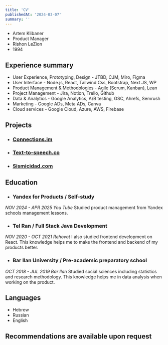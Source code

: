 ```yaml
---
title: 'CV'
publishedAt: '2024-03-07'
summary: ''
---
```

- Artem Klibaner
- Product Manager
- Rishon LeZion
- 1994
## Experience summary
- User Experience, Prototyping, Design  - JTBD, CJM, Miro, Figma
- User Interface - Node.js, React, Tailwind Css, Bootstrap, Next JS, WP
- Product Management & Methodologies - Agile (Scrum, Kanban), Lean
- Project Management - Jira, Notion, Trello, Github
- Data & Analytics - Google Analytics,  A/B testing, GSC, Ahrefs, Semrush
- Marketing - Google ADs, Meta ADs, Canva
- Cloud services - Google Cloud, Azure, AWS, Firebase
## Projects
- ### [Connections.im](https://connections.im/)
- ### [Text-to-speech.co](https://www.text-to-speech.co/)
- ### [Sismicidad.com](https://sismicidad.com/)
## Education
- ### Yandex for Products / Self-study
*NOV 2024 - APR 2025 You Tube*
Studied product management from Yandex schools management lessons.
- ### Tel Ran / Full Stack Java Development
*NOV 2020 - OCT 2021 Rehovot*
I also studied frontend development on React. This knowledge helps me to make the frontend and backend of my products better.
- ### Bar Ilan University / Pre-academic preparatory school
*OCT 2018 - JUL 2019 Bar Ilan*
Studied social sciences including statistics and research methodology. This knowledge helps me in data analysis when working on the product.
## Languages
- Hebrew
- Russian
- English
## Recommendations are available upon request
